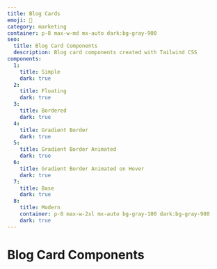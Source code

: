 ```yaml
---
title: Blog Cards
emoji: 📰
category: marketing
container: p-8 max-w-md mx-auto dark:bg-gray-900
seo:
  title: Blog Card Components
  description: Blog card components created with Tailwind CSS
components:
  1:
    title: Simple
    dark: true
  2:
    title: Floating
    dark: true
  3:
    title: Bordered
    dark: true
  4:
    title: Gradient Border
    dark: true
  5:
    title: Gradient Border Animated
    dark: true
  6:
    title: Gradient Border Animated on Hover
    dark: true
  7:
    title: Base
    dark: true
  8:
    title: Modern
    container: p-8 max-w-2xl mx-auto bg-gray-100 dark:bg-gray-900
    dark: true
---
```


# Blog Card Components

<List
  componentsData={componentsArray}
  componentContainer={componentContainer}
/>

